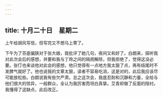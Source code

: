 ```yaml
---
---
---
```

title: 十月二十日　星期二
---




上午给胡风写信，但写完又不想马上寄了。

下午为了芬底偏狭对于张大娘，我批评了她几句，夜间又和好了。白朗来，探听我对此次会后的感想，并要和我与丁玲之间的隔阂解除，但我拒绝了，觉得这没必要。张仃也来谈他对此会的感想，他只觉得有一点地方我太狠了点，再有结尾时不发脾气就好了。他也说我的文章太狠，读者不容易吃消，这是对的，此后我应该尽可能放松些。白朗说我有些欠严肃。总之这次会，我底忍耐和沉静和力量，全给与他们很大的惊异，一般群众，全认为我厉害而坦白真挚。艾青却做了反面的陪衬。我懂得了这缺点，此后改正。